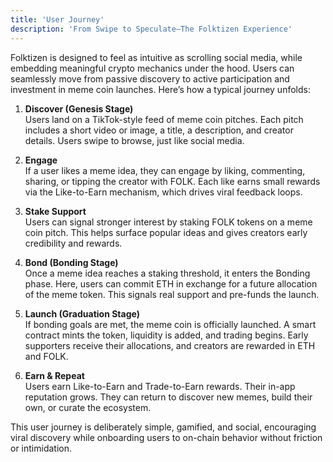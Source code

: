 ```yaml
---
title: 'User Journey'
description: 'From Swipe to Speculate—The Folktizen Experience'
---
```


Folktizen is designed to feel as intuitive as scrolling social media, while embedding meaningful crypto mechanics under the hood. Users can seamlessly move from passive discovery to active participation and investment in meme coin launches. Here’s how a typical journey unfolds:

1. **Discover (Genesis Stage)** \
  Users land on a TikTok-style feed of meme coin pitches. Each pitch includes a short video or image, a title, a description, and creator details. Users swipe to browse, just like social media.

2. **Engage** \
  If a user likes a meme idea, they can engage by liking, commenting, sharing, or tipping the creator with FOLK. Each like earns small rewards via the Like-to-Earn mechanism, which drives viral feedback loops.

3. **Stake Support** \
  Users can signal stronger interest by staking FOLK tokens on a meme coin pitch. This helps surface popular ideas and gives creators early credibility and rewards.

4. **Bond (Bonding Stage)** \
  Once a meme idea reaches a staking threshold, it enters the Bonding phase. Here, users can commit ETH in exchange for a future allocation of the meme token. This signals real support and pre-funds the launch.

5. **Launch (Graduation Stage)** \
  If bonding goals are met, the meme coin is officially launched. A smart contract mints the token, liquidity is added, and trading begins. Early supporters receive their allocations, and creators are rewarded in ETH and FOLK.

6. **Earn & Repeat** \
  Users earn Like-to-Earn and Trade-to-Earn rewards. Their in-app reputation grows. They can return to discover new memes, build their own, or curate the ecosystem.

This user journey is deliberately simple, gamified, and social, encouraging viral discovery while onboarding users to on-chain behavior without friction or intimidation.

